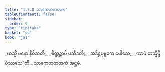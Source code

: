 ```yaml
---
title: "1.7.8 သာကေတဇာတက"
tableOfContents: false
sidebar:
  order: 9
type: "tipitaka"
basket: "su"
book: "ja1"
---
```



<DynamicBreadcrumb />

<Division number="68" book="ja1">

<Paragraph number="149" type="verses" book="ja1">
_ယသ္မိံ မနော နိဝိသတိ,_  
_စိတ္တဉ္စာပိ ပသီဒတိ;_  
_အဒိဋ္ဌပုဗ္ဗကေ ပေါသေ,_  
_ကာမံ တသ္မိမ္ပိ ဝိဿသေ”တိ._  


</Paragraph>
</Division>

<Paragraph number="150" type="center" book="ja1">
သာကေတဇာတကံ အဋ္ဌမံ.
</Paragraph>